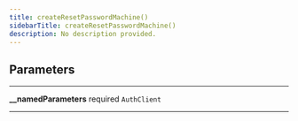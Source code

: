 ```yaml
---
title: createResetPasswordMachine()
sidebarTitle: createResetPasswordMachine()
description: No description provided.
---
```


## Parameters

---

**<span className="parameter-name">\_\_namedParameters</span>** <span className="optional-status">required</span> <code>AuthClient</code>

---
